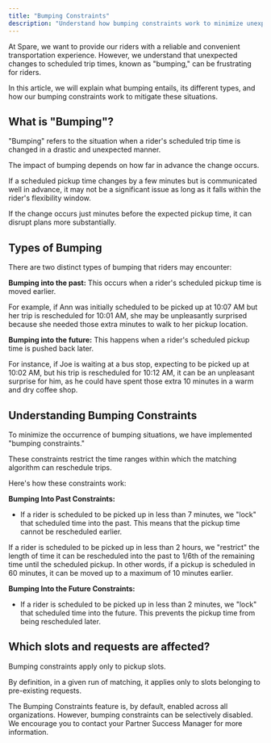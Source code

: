 ```yaml
---
title: "Bumping Constraints"
description: "Understand how bumping constraints work to minimize unexpected changes to scheduled trip times"
---
```


At Spare, we want to provide our riders with a reliable and convenient transportation experience. However, we understand that unexpected changes to scheduled trip times, known as "bumping," can be frustrating for riders. 

In this article, we will explain what bumping entails, its different types, and how our bumping constraints work to mitigate these situations.

## What is "Bumping"?

"Bumping" refers to the situation when a rider's scheduled trip time is changed in a drastic and unexpected manner.

The impact of bumping depends on how far in advance the change occurs.

If a scheduled pickup time changes by a few minutes but is communicated well in advance, it may not be a significant issue as long as it falls within the rider's flexibility window. 

If the change occurs just minutes before the expected pickup time, it can disrupt plans more substantially.

## Types of Bumping

There are two distinct types of bumping that riders may encounter:

**Bumping into the past:** This occurs when a rider's scheduled pickup time is moved earlier.

For example, if Ann was initially scheduled to be picked up at 10:07 AM but her trip is rescheduled for 10:01 AM, she may be unpleasantly surprised because she needed those extra minutes to walk to her pickup location.

**Bumping into the future:** This happens when a rider's scheduled pickup time is pushed back later.

For instance, if Joe is waiting at a bus stop, expecting to be picked up at 10:02 AM, but his trip is rescheduled for 10:12 AM, it can be an unpleasant surprise for him, as he could have spent those extra 10 minutes in a warm and dry coffee shop.

## Understanding Bumping Constraints

To minimize the occurrence of bumping situations, we have implemented "bumping constraints." 

These constraints restrict the time ranges within which the matching algorithm can reschedule trips. 

Here's how these constraints work:

**Bumping Into Past Constraints:**

- If a rider is scheduled to be picked up in less than 7 minutes, we "lock" that scheduled time into the past. This means that the pickup time cannot be rescheduled earlier.

If a rider is scheduled to be picked up in less than 2 hours, we "restrict" the length of time it can be rescheduled into the past to 1/6th of the remaining time until the scheduled pickup. In other words, if a pickup is scheduled in 60 minutes, it can be moved up to a maximum of 10 minutes earlier.

**Bumping Into the Future Constraints:**

- If a rider is scheduled to be picked up in less than 2 minutes, we "lock" that scheduled time into the future. This prevents the pickup time from being rescheduled later.

## Which slots and requests are affected?

Bumping constraints apply only to pickup slots.

By definition, in a given run of matching, it applies only to slots belonging to pre-existing requests.

The Bumping Constraints feature is, by default, enabled across all organizations. However, bumping constraints can be selectively disabled. We encourage you to contact your Partner Success Manager for more information.
